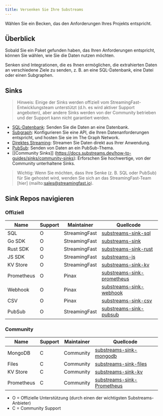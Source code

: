 ```yaml
---
title: Versenken Sie Ihre Substreams
---
```


Wählen Sie ein Becken, das den Anforderungen Ihres Projekts entspricht.

## Überblick

Sobald Sie ein Paket gefunden haben, das Ihren Anforderungen entspricht, können Sie wählen, wie Sie die Daten nutzen möchten.

Senken sind Integrationen, die es Ihnen ermöglichen, die extrahierten Daten an verschiedene Ziele zu senden, z. B. an eine SQL-Datenbank, eine Datei oder einen Subgraphen.

## Sinks

> Hinweis: Einige der Sinks werden offiziell vom StreamingFast-Entwicklungsteam unterstützt (d.h. es wird aktiver Support angeboten), aber andere Sinks werden von der Community betrieben und der Support kann nicht garantiert werden.

- [SQL-Datenbank](https://docs.substreams.dev/how-to-guides/sinks/sql-sink): Senden Sie die Daten an eine Datenbank.
- [Subgraph](/sps/einfuehrung/): Konfigurieren Sie eine API, die Ihren Datenanforderungen entspricht, und hosten Sie sie im The Graph Network.
- [Direktes Streaming](https://docs.substreams.dev/how-to-guides/sinks/stream): Streamen Sie Daten direkt aus Ihrer Anwendung.
- [PubSub](https://docs.substreams.dev/how-to-guides/sinks/pubsub): Senden von Daten an ein PubSub-Thema.
- [[Community Sinks]] (https://docs.substreams.dev/how-to-guides/sinks/community-sinks): Erforschen Sie hochwertige, von der Community unterhaltene Sinks.

> Wichtig: Wenn Sie möchten, dass Ihre Senke (z. B. SQL oder PubSub) für Sie gehostet wird, wenden Sie sich an das StreamingFast-Team [hier] (mailto:sales@streamingfast.io).

## Sink Repos navigieren

### Offiziell

| Name | Support | Maintainer | Quellcode |
| --- | --- | --- | --- |
| SQL | O | StreamingFast | [substreams-sink-sql](https://github.com/streamingfast/substreams-sink-sql) |
| Go SDK | O | StreamingFast | [substreams-sink](https://github.com/streamingfast/substreams-sink) |
| Rust SDK | O | StreamingFast | [substreams-sink-rust](https://github.com/streamingfast/substreams-sink-rust) |
| JS SDK | O | StreamingFast | [substreams-js](https://github.com/substreams-js/substreams-js) |
| KV Store | O | StreamingFast | [substreams-sink-kv](https://github.com/streamingfast/substreams-sink-kv) |
| Prometheus | O | Pinax | [substreams-sink-prometheus](https://github.com/pinax-network/substreams-sink-prometheus) |
| Webhook | O | Pinax | [substreams-sink-webhook](https://github.com/pinax-network/substreams-sink-webhook) |
| CSV | O | Pinax | [substreams-sink-csv](https://github.com/pinax-network/substreams-sink-csv) |
| PubSub | O | StreamingFast | [substreams-sink-pubsub](https://github.com/streamingfast/substreams-sink-pubsub) |

### Community

| Name | Support | Maintainer | Quellcode |
| --- | --- | --- | --- |
| MongoDB | C | Community | [substreams-sink-mongodb](https://github.com/streamingfast/substreams-sink-mongodb) |
| Files | C | Community | [substreams-sink-files](https://github.com/streamingfast/substreams-sink-files) |
| KV Store | C | Community | [substreams-sink-kv](https://github.com/streamingfast/substreams-sink-kv) |
| Prometheus | C | Community | [substreams-sink-Prometheus](https://github.com/pinax-network/substreams-sink-prometheus) |

- O = Offizielle Unterstützung (durch einen der wichtigsten Substreams-Anbieter)
- C = Community Support
